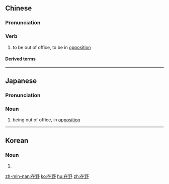 ==Chinese==
{{zh-forms}}

===Pronunciation===
{{zh-pron
|m=zàiyě
|c=zoi6 je5
|mn=qz:chǎi-iá/tw,xm,zz:chāi-iá
|cat=v
}}

===Verb===
{{zh-verb}}

# to be out of office, to be in [[opposition]]

====Derived terms====
{{zh-der|在野黨}}

----

==Japanese==
{{ja-kanjitab|ざい|や|yomi=o}}

===Pronunciation===
{{ja-pron|ざいや|y=o}}

===Noun===
{{ja-noun|ざいや}}

# being out of office, in [[opposition]]

----

==Korean==
{{ko-hanjatab}}

===Noun===
{{ko-noun|hj|hangeul=재야}}

# {{hanja form of|재야|being out of office, in [[opposition]]}}

[[zh-min-nan:在野]]
[[ko:在野]]
[[hu:在野]]
[[zh:在野]]